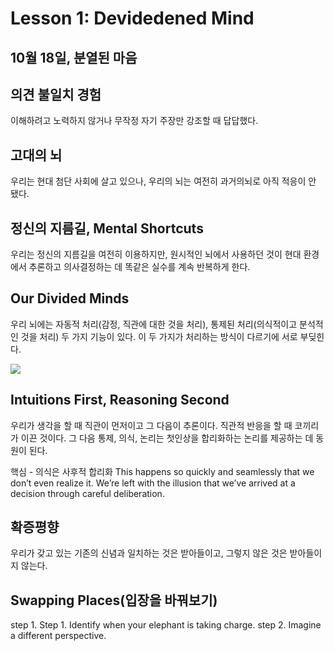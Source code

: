 # Lesson 1: Devidedened Mind {.unnumberead}

## 10월 18일, 분열된 마음

## 의견 불일치 경험

이해하려고 노력하지 않거나 무작정 자기 주장만 강조할 때 답답했다.

## 고대의 뇌

우리는 현대 첨단 사회에 살고 있으나, 우리의 뇌는 여전히 과거의뇌로 아직 적응이 안 됐다.

## 정신의 지름길, Mental Shortcuts

우리는 정신의 지름길을 여전히 이용하지만, 원시적인 뇌에서 사용하던 것이 현대 환경에서 추론하고 의사결정하는 데 똑같은 실수를 계속 반복하게 한다.

## Our Divided Minds

우리 뇌에는 자동적 처리(감정, 직관에 대한 것을 처리), 통제된 처리(의식적이고 분석적인 것을 처리) 두 가지 기능이 있다. 이 두 가지가 처리하는 방식이 다르기에 서로 부딪힌다.

![](images/minds.JPG)

## Intuitions First, Reasoning Second

우리가 생각을 할 때 직관이 먼저이고 그 다음이 추론이다. 직관적 반응을 할 때 코끼리가 이끈 것이다. 그 다음 통제, 의식, 논리는 첫인상을 합리화하는 논리를 제공하는 데 동원이 된다.

핵심 - 의식은 사후적 합리화 This happens so quickly and seamlessly that we don't even realize it. We're left with the illusion that we've arrived at a decision through careful deliberation.

## 확증평향

우리가 갖고 있는 기존의 신념과 일치하는 것은 받아들이고, 그렇지 않은 것은 받아들이지 않는다.

## Swapping Places(입장을 바꿔보기)

step 1. Step 1. Identify when your elephant is taking charge. step 2. Imagine a different perspective.
